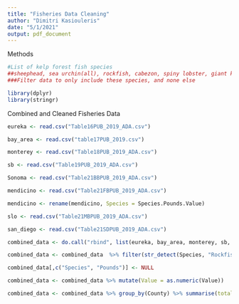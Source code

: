 ---
title: "Fisheries Data Cleaning"
author: "Dimitri Kasiouleris"
date: "5/1/2021"
output: pdf_document
---

Methods
```{r}
#List of kelp forest fish species 
##sheephead, sea urchin(all), rockfish, cabezon, spiny lobster, giant kelpfish,scorpionfish, giant sea bass, kelp bass
###Filter data to only include these species, and none else
```

```{r}
library(dplyr)
library(stringr)
```

Combined and Cleaned Fisheries Data
```{r}
eureka <- read.csv("Table16PUB_2019_ADA.csv")

bay_area <- read.csv("table17PUB_2019.csv")

monterey <- read.csv("Table18PUB_2019_ADA.csv")

sb <- read.csv("Table19PUB_2019_ADA.csv")

Sonoma <- read.csv("Table21BBPUB_2019_ADA.csv")

mendicino <- read.csv("Table21FBPUB_2019_ADA.csv")

mendicino <- rename(mendicino, Species = Species.Pounds.Value)

slo <- read.csv("Table21MBPUB_2019_ADA.csv")

san_diego <- read.csv("Table21SDPUB_2019_ADA.csv")

combined_data <- do.call("rbind", list(eureka, bay_area, monterey, sb, Sonoma, mendicino, slo, san_diego))

combined_data <- combined_data  %>% filter(str_detect(Species, "Rockfish|Sheephead|Sea Urchin|Cabezon|Lobster|Kelpfish|Scorpionfish|Sea Bass|Kelp Bass|Sea Urchin"))

combined_data[,c("Species", "Pounds")] <- NULL

combined_data <- combined_data %>% mutate(Value = as.numeric(Value))

combined_data <- combined_data %>% group_by(County) %>% summarise(total_value = sum(Value))
```









